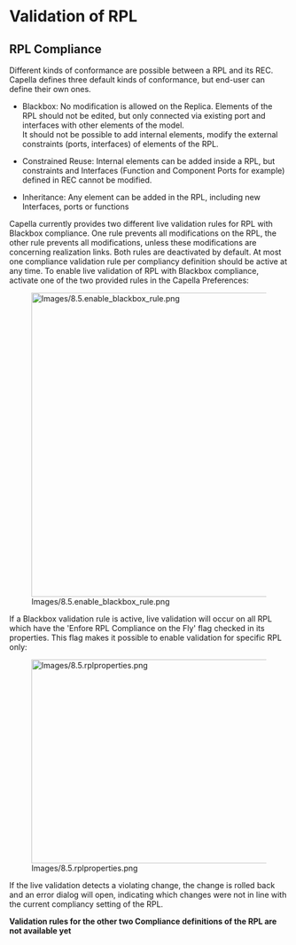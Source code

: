            
= Validation of RPL =
 
== RPL Compliance ==
 
Different kinds of conformance are possible between a RPL and its REC. Capella defines three default kinds of conformance, but end-user can define their own ones.

 
* Blackbox: No modification is allowed on the Replica. Elements of the 	RPL should not be edited, but only connected via existing port and 	interfaces with other elements of the model. <br> It should not be 	possible to add internal elements, modify the external constraints 	(ports, interfaces) of elements of the RPL.<br>

* Constrained Reuse: Internal elements can be added inside a RPL, but 	constraints and Interfaces (Function and Component Ports for 	example) defined in REC cannot be modified.<br>

* Inheritance: Any element can be added in the RPL, including new 	Interfaces, ports or functions
 
Capella currently provides two different live validation rules for RPL with Blackbox compliance. One rule prevents all modifications on the RPL, the other rule prevents all modifications, unless these modifications are concerning realization links. Both rules are deactivated by default. At most one compliance validation rule per compliancy definition should be active at any time. To enable live validation of RPL with Blackbox compliance, activate one of the two provided rules in the Capella Preferences:

[[Image:Images/8.5.enable_blackbox_rule.png|747x549px]]

If a Blackbox validation rule is active, live validation will occur on all RPL which have the 'Enfore RPL Compliance on the Fly' flag checked in its properties. This flag makes it possible to enable validation for specific RPL only:

[[Image:Images/8.5.rplproperties.png|495x368px]]

If the live validation detects a violating change, the change is rolled back and an error dialog will open, indicating which changes were not in line with the current compliancy setting of the RPL.

'''Validation rules for the other two Compliance definitions of the RPL are not available yet ''' 